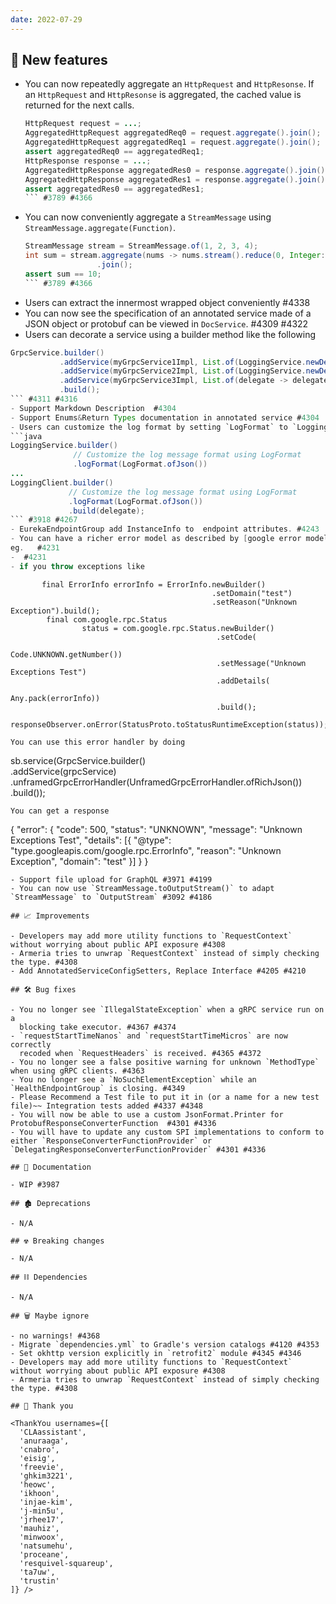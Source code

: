 ```yaml
---
date: 2022-07-29
---
```


## 🌟 New features

- You can now repeatedly aggregate an `HttpRequest` and `HttpResonse`.
  If an `HttpRequest` and `HttpResonse` is aggregated, the cached value
  is returned for the next calls.
  ```java
  HttpRequest request = ...;
  AggregatedHttpRequest aggregatedReq0 = request.aggregate().join();
  AggregatedHttpRequest aggregatedReq1 = request.aggregate().join();
  assert aggregatedReq0 == aggregatedReq1;
  HttpResponse response = ...;
  AggregatedHttpResponse aggregatedRes0 = response.aggregate().join();
  AggregatedHttpResponse aggregatedRes1 = response.aggregate().join();
  assert aggregatedRes0 == aggregatedRes1;
  ``` #3789 #4366
- You can now conveniently aggregate a `StreamMessage` using
  `StreamMessage.aggregate(Function)`.
  ```java
  StreamMessage stream = StreamMessage.of(1, 2, 3, 4);
  int sum = stream.aggregate(nums -> nums.stream().reduce(0, Integer::sum))
                  .join();
  assert sum == 10;
  ``` #3789 #4366
- Users can extract the innermost wrapped object conveniently #4338
- You can now see the specification of an annotated service made of a JSON
  object or protobuf can be viewed in `DocService`. #4309 #4322
- Users can decorate a service using a builder method like the following
```java
GrpcService.builder()
           .addService(myGrpcService1Impl, List.of(LoggingService.newDecorator()))
           .addService(myGrpcService2Impl, List.of(LoggingService.newDecorator(), MetricCollectingService.newDecorator()))             
           .addService(myGrpcService3Impl, List.of(delegate -> delegate.decorate(new CustomDecorator())
           .build();
``` #4311 #4316
- Support Markdown Description  #4304
- Support Enums&Return Types documentation in annotated service #4304
- Users can customize the log format by setting `LogFormat` to `Logging{Service,Client}`.
```java
LoggingService.builder()
              // Customize the log message format using LogFormat
              .logFormat(LogFormat.ofJson())
...
LoggingClient.builder()
             // Customize the log message format using LogFormat
             .logFormat(LogFormat.ofJson())
             .build(delegate);
``` #3918 #4267
- EurekaEndpointGroup add InstanceInfo to  endpoint attributes. #4243
- You can have a richer error model as described by [google error model](https://cloud.google.com/apis/design/errors#error_model) 
eg.   #4231
-  #4231
- if you throw exceptions like 
 ```
           final ErrorInfo errorInfo = ErrorInfo.newBuilder()
                                                 .setDomain("test")
                                                 .setReason("Unknown Exception").build();
            final com.google.rpc.Status
                    status = com.google.rpc.Status.newBuilder()
                                                  .setCode(
                                                          Code.UNKNOWN.getNumber())
                                                  .setMessage("Unknown Exceptions Test")
                                                  .addDetails(
                                                          Any.pack(errorInfo))
                                                  .build();
            responseObserver.onError(StatusProto.toStatusRuntimeException(status));
```
You can use this error handler by doing
``` 
sb.service(GrpcService.builder()   
                              .addService(grpcService)   
                              .unframedGrpcErrorHandler(UnframedGrpcErrorHandler.ofRichJson())   
                              .build());
```
You can get a response 
```
{
	"error": {
		"code": 500,
		"status": "UNKNOWN",
		"message": "Unknown Exceptions Test",
		"details": [{
			"@type": "type.googleapis.com/google.rpc.ErrorInfo",
			"reason": "Unknown Exception",
			"domain": "test"
		}]
	}
}
``` #4231
- Support file upload for GraphQL #3971 #4199
- You can now use `StreamMessage.toOutputStream()` to adapt `StreamMessage` to `OutputStream` #3092 #4186

## 📈 Improvements

- Developers may add more utility functions to `RequestContext` without worrying about public API exposure #4308
- Armeria tries to unwrap `RequestContext` instead of simply checking the type. #4308
- Add AnnotatedServiceConfigSetters, Replace Interface #4205 #4210

## 🛠️ Bug fixes

- You no longer see `IllegalStateException` when a gRPC service run on a
  blocking take executor. #4367 #4374
- `requestStartTimeNanos` and `requestStartTimeMicros` are now correctly
  recoded when `RequestHeaders` is received. #4365 #4372
- You no longer see a false positive warning for unknown `MethodType` when using gRPC clients. #4363
- You no longer see a `NoSuchElementException` while an `HealthEndpointGroup` is closing. #4349
- Please Recommend a Test file to put it in (or a name for a new test file)~~ Integration tests added #4337 #4348
- You will now be able to use a custom JsonFormat.Printer for ProtobufResponseConverterFunction  #4301 #4336
- You will have to update any custom SPI implementations to conform to either `ResponseConverterFunctionProvider` or `DelegatingResponseConverterFunctionProvider` #4301 #4336

## 📃 Documentation

- WIP #3987

## 🏚️ Deprecations

- N/A

## ☢️ Breaking changes

- N/A

## ⛓ Dependencies

- N/A

## 🗑 Maybe ignore

- no warnings! #4368
- Migrate `dependencies.yml` to Gradle's version catalogs #4120 #4353
- Set okhttp version explicitly in `retrofit2` module #4345 #4346
- Developers may add more utility functions to `RequestContext` without worrying about public API exposure #4308
- Armeria tries to unwrap `RequestContext` instead of simply checking the type. #4308

## 🙇 Thank you

<ThankYou usernames={[
  'CLAassistant',
  'anuraaga',
  'cnabro',
  'eisig',
  'freevie',
  'ghkim3221',
  'heowc',
  'ikhoon',
  'injae-kim',
  'j-min5u',
  'jrhee17',
  'mauhiz',
  'minwoox',
  'natsumehu',
  'proceane',
  'resquivel-squareup',
  'ta7uw',
  'trustin'
]} />